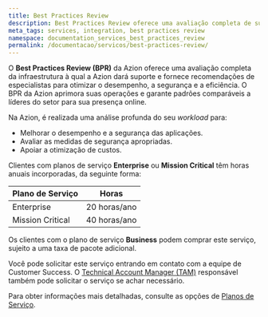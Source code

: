 ```yaml
---
title: Best Practices Review
description: Best Practices Review oferece uma avaliação completa de sua infraestrutura e fornece recomendações de especialistas para otimizar o desempenho, a segurança e a eficiência.
meta_tags: services, integration, best practices review
namespace: documentation_services_best_practices_review
permalink: /documentacao/servicos/best-practices-review/
---
```


O **Best Practices Review (BPR)** da Azion oferece uma avaliação completa da infraestrutura à qual a Azion dará suporte e fornece recomendações de especialistas para otimizar o desempenho, a segurança e a eficiência. O BPR da Azion aprimora suas operações e garante padrões comparáveis a líderes do setor para sua presença online.

Na Azion, é realizada uma análise profunda do seu *workload* para:

- Melhorar o desempenho e a segurança das aplicações.
- Avaliar as medidas de segurança apropriadas.
- Apoiar a otimização de custos.

Clientes com planos de serviço **Enterprise** ou **Mission Critical** têm horas anuais incorporadas, da seguinte forma:

| Plano de Serviço    | Horas        |
|---------------------|--------------| 
| Enterprise          | 20 horas/ano |
| Mission Critical    | 40 horas/ano |

Os clientes com o plano de serviço **Business** podem comprar este serviço, sujeito a uma taxa de pacote adicional.

Você pode solicitar este serviço entrando em contato com a equipe de Customer Success. O [Technical Account Manager (TAM)](/pt-br/documentacao/servicos/technical-account-manager/) responsável também pode solicitar o serviço se achar necessário.

Para obter informações mais detalhadas, consulte as opções de [Planos de Serviço](https://www.azion.com/pt-br/precos/#planos).
